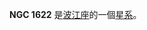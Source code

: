 {{NGCInfoBox|NGCID=NGC 1622|發現者=威廉·帕森思|發現日期=1850年1月16日|其他編號=MCG -1-12-36 NPM1G -03.0201|曆元=J2000.0|赤經=4時36分36.6秒
|赤緯=-3°11'18"|星座=波江座|星體=星系|星等=13.1|表面亮度=14|藍等=13.9}}

'''NGC 1622''' 是[[波江座|波江座]]的一個[[星系|星系]]。

{{NGCReference|1622}}
{{Catalogs|NGC=1622}}